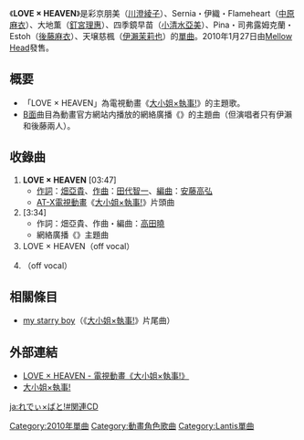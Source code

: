 {{Infobox Single
| Name = LOVE × HEAVEN
| Artist = 彩京朋美（[[川澄綾子|川澄綾子]]）、Sernia・伊織・Flameheart（[[中原麻衣|中原麻衣]]）、大地薫（[[釘宮理惠|釘宮理惠]]）、四季鏡早苗（[[小清水亞美|小清水亞美]]）、Pina・司弗露姆克蘭・Estoh（[[後藤麻衣|後藤麻衣]]）、天壌慈楓（[[伊瀨茉莉也|伊瀨茉莉也]]）
| Album = 
| A-side = 
| B-side = {{lang|ja|嵐を呼ぶパーティーなう}}
| Released = 2010年1月27日
| Format = [[單曲|單曲]]
| Recorded = 
| Genre = [[J-POP|J-POP]]（[[動畫歌曲|動畫歌曲]]）
| Length  = 14分39秒 
| Label           = [[Lantis|Mellow Head]]（LHCM-1074）
| Writer          = [[畑亞貴|畑亞貴]]（作詞#1、#2）<br/>[[田代智一|田代智一]]（作曲#1）<br/>[[高田暁|高田暁]]（作曲#2）
| Producer        = 
| Certification   = 
| Chart position  = * 單週最高順位70位（[[Oricon|Oricon]]）
| Last single     = 
| This single     = '''LOVE×HEAVEN'''<br/>（2010年）
| Next single     = 
| Misc            = 
}}
《'''LOVE × HEAVEN'''》是彩京朋美（[[川澄綾子|川澄綾子]]）、Sernia・伊織・Flameheart（[[中原麻衣|中原麻衣]]）、大地薫（[[釘宮理惠|釘宮理惠]]）、四季鏡早苗（[[小清水亞美|小清水亞美]]）、Pina・司弗露姆克蘭・Estoh（[[後藤麻衣|後藤麻衣]]）、天壌慈楓（[[伊瀨茉莉也|伊瀨茉莉也]]）的[[單曲|單曲]]。2010年1月27日由[[Lantis|Mellow Head]]發售。

== 概要 ==
*「LOVE × HEAVEN」為電視動畫《[[大小姐×執事!|大小姐×執事!]]》的主題歌。
*[[A面與B面|B面]]曲目為動畫官方網站内播放的網絡廣播《{{lang|ja|麻衣と茉莉也のらじ×ばと!}}》的主題曲（但演唱者只有伊瀨和後藤兩人）。

==收錄曲==
#'''LOVE × HEAVEN''' [03:47]
#*[[作詞|作詞]]：[[畑亞貴|畑亞貴]]、[[作曲|作曲]]：[[田代智一|田代智一]]、[[編曲|編曲]]：[[安藤高弘|安藤高弘]]
#* [[AT-X|AT-X]][[電視動畫|電視動畫]]《[[大小姐×執事!|大小姐×執事!]]》片頭曲
#'''{{lang|ja|嵐を呼ぶパーティーなう}}''' [3:34]
#*作詞：畑亞貴、作曲・編曲：[[高田曉|高田曉]]
#*網絡廣播《{{lang|ja|麻衣と茉莉也のらじ×ばと!}}》主題曲
#LOVE × HEAVEN（off vocal）
#{{lang|ja|嵐を呼ぶパーティーなう}}（off vocal）

==相關條目==
*[[my_starry_boy|my starry boy]]（《[[大小姐×執事!|大小姐×執事!]]》片尾曲）

==外部連結==
*[http://www.lantis.jp/new-release/data.php?id=1d5577ae97d00c7bed08382e8b44cef9 LOVE × HEAVEN - 電視動畫《大小姐×執事!》] {{Wayback|url=http://www.lantis.jp/new-release/data.php?id=1d5577ae97d00c7bed08382e8b44cef9 |date=20120120152652 }}
*[http://www.ladies-vs-butlers.com/ 大小姐×執事!] {{Wayback|url=http://www.ladies-vs-butlers.com/ |date=20100209055819 }}

{{DEFAULTSORT:Love Heaven}}
[[Category:2010年單曲|Category:2010年單曲]]
[[Category:動畫角色歌曲|Category:動畫角色歌曲]]
[[Category:Lantis單曲|Category:Lantis單曲]]


{{Single-stub}}

[[ja:れでぃ×ばと!#関連CD|ja:れでぃ×ばと!#関連CD]]